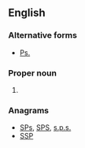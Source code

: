 ==English==

===Alternative forms===
* [[Ps.]]

===Proper noun===
{{en-proper noun}}

# {{abbreviation of|Psalms}}

===Anagrams===
* [[SPs#English|SPs]], [[SPS#English|SPS]], [[s.p.s.#English|s.p.s.]]
* [[SSP#English|SSP]]